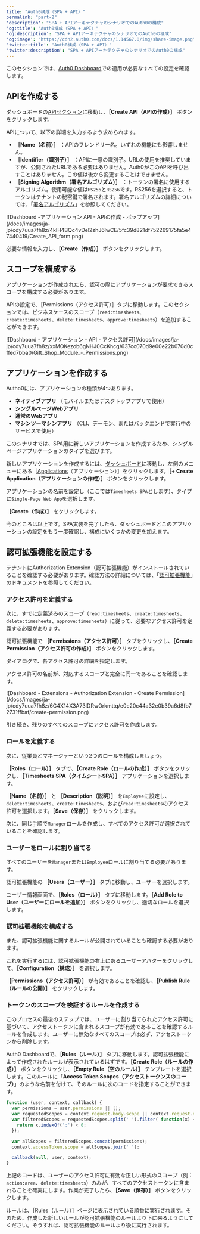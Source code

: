 ```yaml
---
title: "Auth0構成（SPA + API）"
permalink: "part-2"
'description': "SPA + APIアーキテクチャのシナリオでのAuth0の構成"
'og:title': "Auth0構成（SPA + API）"
'og:description': "SPA + APIアーキテクチャのシナリオでのAuth0の構成"
'og:image': "https://cdn2.auth0.com/docs/1.14567.0/img/share-image.png"
'twitter:title': "Auth0構成（SPA + API）"
'twitter:description': "SPA + APIアーキテクチャのシナリオでのAuth0の構成"
---
```


このセクションでは、[Auth0 Dashboard](https://manage.auth0.com/#)での適用が必要なすべての設定を確認します。

## APIを作成する

ダッシュボードの[APIセクション](https://manage.auth0.com/#/apis)に移動し、**［Create API（APIの作成）］** ボタンをクリックします。

APIについて、以下の詳細を入力するよう求められます。

* **［Name（名前）］** ：APIのフレンドリー名。いずれの機能にも影響しません。
* **［Identifier（識別子）］** ：APIに一意の識別子。URLの使用を推奨していますが、公開されたURLである必要はありません。Auth0がこのAPIを呼び出すことはありません。この値は後から変更することはできません。
* **［<Tooltip data-tooltip-id="react-containers-DefinitionTooltip-4" href="/docs/ja-jp/glossary?term=signing-algorithm" tip="署名アルゴリズム: トークンが改ざんされないように、トークンにデジタル署名するためのアルゴリズム。" cta="用語集の表示">Signing Algorithm</Tooltip>（署名アルゴリズム）］** ：トークンの署名に使用するアルゴリズム。使用可能な値は`HS256`と`RS256`です。RS256を選択すると、トークンはテナントの秘密鍵で署名されます。署名アルゴリズムの詳細については、「[署名アルゴリズム](/docs/ja-jp/get-started/applications/signing-algorithms)」を参照してください。

<Frame>![Dashboard -アプリケーション API - APIの作成 - ポップアップ](/docs/images/ja-jp/cdy7uua7fh8z/4kIH4BQc4vDel2zhJ6lwCE/5fc39d821df752269175fa5e47440419/Create_API_form.png)</Frame>

必要な情報を入力し、**［Create（作成）］** ボタンをクリックします。

## スコープを構成する

アプリケーションが作成されたら、認可の際にアプリケーションが要求できるスコープを構成する必要があります。

APIの設定で、［Permissions（アクセス許可）］タブに移動します。このセクションでは、ビジネスケースのスコープ（`read:timesheets`、`create:timesheets`、`delete:timesheets`、`approve:timesheets`）を追加することができます。

<Frame>![Dashboard - アプリケーション - API - アクセス許可](/docs/images/ja-jp/cdy7uua7fh8z/xxMOKezob6gNHJ0CcKhcg/637cc070d9e00e22b070d0cffed7bba0/Gift_Shop_Module_-_Permissions.png)</Frame>

## アプリケーションを作成する

Autho0には、アプリケーションの種類が4つあります。

* **ネイティブアプリ** （モバイルまたはデスクトップアプリで使用）
* **シングルページWebアプリ**
* **通常のWebアプリ**
* **マシンツーマシンアプリ** （CLI、デーモン、またはバックエンドで実行中のサービスで使用）

このシナリオでは、SPA用に新しいアプリケーションを作成するため、シングルページアプリケーションのタイプを選びます。

新しいアプリケーションを作成するには、[ダッシュボード](https://manage.auth0.com/#)に移動し、左側のメニューにある［[Applications](https://manage.auth0.com/#/applications)（アプリケーション）］をクリックします。**［+ Create Application（アプリケーションの作成）］** ボタンをクリックします。

アプリケーションの名前を設定し（ここでは`Timesheets SPA`とします）、タイプに`Single-Page Web App`を選択します。

**［Create（作成）］** をクリックします。

今のところは以上です。SPA実装を完了したら、ダッシュボードとこのアプリケーションの設定をもう一度確認し、構成にいくつかの変更を加えます。

## 認可拡張機能を設定する

テナントにAuthorization Extension（認可拡張機能）がインストールされていることを確認する必要があります。確認方法の詳細については、「[認可拡張機能](/docs/ja-jp/customize/extensions/authorization-extension)」のドキュメントを参照してください。

### アクセス許可を定義する

次に、すでに定義済みのスコープ（`read:timesheets`、`create:timesheets`、`delete:timesheets`、`approve:timesheets`）に従って、必要なアクセス許可を定義する必要があります。

認可拡張機能で **［Permissions（アクセス許可）］** タブをクリックし、**［Create Permission（アクセス許可の作成）］** ボタンをクリックします。

ダイアログで、各アクセス許可の詳細を指定します。

アクセス許可の名前が、対応するスコープと完全に同一であることを確認します。

<Frame>![Dashboard - Extensions - Authorization Extension - Create Permission](/docs/images/ja-jp/cdy7uua7fh8z/6G4X14X3A73IDRwOrkmttq/e0c20c44a32e0b39a6d8fb72731ffbaf/create-permission.png)</Frame>

引き続き、残りのすべてのスコープにアクセス許可を作成します。

### ロールを定義する

次に、従業員とマネージャーという2つのロールを構成しましょう。

**［Roles（ロール）］** タブで、**［Create Role（ロールの作成）］** ボタンをクリックし、**［Timesheets SPA（タイムシートSPA）］** アプリケーションを選択します。

**［Name（名前）］** と **［Description（説明）］** を`Employee`に設定し、`delete:timesheets`、`create:timesheets`、および`read:timesheets`のアクセス許可を選択します。**［Save（保存）］** をクリックします。

次に、同じ手順で`Manager`ロールを作成し、すべてのアクセス許可が選択されていることを確認します。

### ユーザーをロールに割り当てる

すべてのユーザーを`Manager`または`Employee`ロールに割り当てる必要があります。

認可拡張機能の **［Users（ユーザー）］** タブに移動し、ユーザーを選択します。

ユーザー情報画面で、**［Roles（ロール）］** タブに移動します。**［Add Role to User（ユーザーにロールを追加）］** ボタンをクリックし、適切なロールを選択します。

### 認可拡張機能を構成する

また、認可拡張機能に関するルールが公開されていることも確認する必要があります。

これを実行するには、認可拡張機能の右上にあるユーザーアバターをクリックして、**［Configuration（構成）］** を選択します。

**［Permissions（アクセス許可）］** が有効であることを確認し、**［Publish Rule（ルールの公開）］** をクリックします。

### トークンのスコープを検証するルールを作成する

このプロセスの最後のステップでは、ユーザーに割り当てられたアクセス許可に基づいて、アクセストークンに含まれるスコープが有効であることを確認するルールを作成します。ユーザーに無効なすべてのスコープは必ず、アクセストークンから削除します。

<Tooltip data-tooltip-id="react-containers-DefinitionTooltip-0" href="/docs/ja-jp/glossary?term=auth0-dashboard" tip="Auth0 Dashboard: サービスを構成するためのAuth0の主製品。" cta="用語集の表示">Auth0 Dashboard</Tooltip>で、**［Rules（ルール）］** タブに移動します。認可拡張機能によって作成されたルールが表示されているはずです。**［Create Role（ルールの作成）］** ボタンをクリックし、**［Empty Rule（空のルール）］** テンプレートを選択します。このルールに「**<Tooltip data-tooltip-id="react-containers-DefinitionTooltip-3" href="/docs/ja-jp/glossary?term=access-token" tip="アクセストークン: APIへのアクセスに使用される、不透明な文字列またはJWT形式の認可資格情報。" cta="用語集の表示">Access Token</Tooltip> Scopes（アクセストークンスのコープ）**」のような名前を付けて、そのルールに次のコードを指定することができます。

```javascript lines
function (user, context, callback) {
  var permissions = user.permissions || [];
  var requestedScopes = context.request.body.scope || context.request.query.scope;
  var filteredScopes = requestedScopes.split(' ').filter( function(x) {
    return x.indexOf(':') < 0;
  });

  var allScopes = filteredScopes.concat(permissions);
  context.accessToken.scope = allScopes.join(' ');

  callback(null, user, context);
}
```

上記のコードは、ユーザーのアクセス許可に有効な正しい形式のスコープ（例：`action:area`、`delete:timesheets`）のみが、すべてのアクセストークンに含まれることを確実にします。作業が完了したら、**［Save（保存）］** ボタンをクリックします。

ルールは、［Rules（ルール）］ページに表示されている順番に実行されます。そのため、作成した新しいルールが認可拡張機能のルールより下に来るようにしてください。そうすれば、認可拡張機能のルールより後に実行されます。
